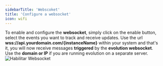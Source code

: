 ```yaml
---
sidebarTitle: 'Webscoket'
title: 'Configure a websocket'
icon: wifi 
---
```


To enable and configure the **websocket**, simply click on the enable button, select the events you want to track and receive updates. Use the url **wss://api.yourdomain.com/{instanceName}** within your system and that's it, you will now receive messages **triggered** by the **evolution websocket**. Use the **domain or IP** if you are running evolution on a separate server.
<img src="/images/instance/websocket.png" alt="Habilitar Websocket " />